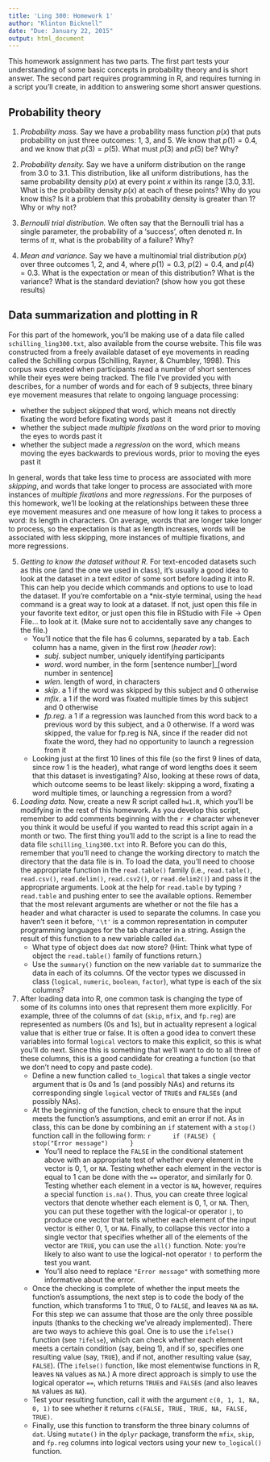 ```yaml
---
title: 'Ling 300: Homework 1'
author: "Klinton Bicknell"
date: "Due: January 22, 2015"
output: html_document
---
```


This homework assignment has two parts. The first part tests your understanding of some basic concepts in probability theory and is short answer. The second part requires programming in R, and requires turning in a script you'll create, in addition to answering some short answer questions.

Probability theory
------------------

1. *Probability mass.* Say we have a probability mass function $p(x)$ that puts probability on just three outcomes: 1, 3, and 5. We know that $p(1) = 0.4$, and we know that $p(3) = p(5)$. What must $p(3)$ and $p(5)$ be? Why?

2. *Probability density.* Say we have a uniform distribution on the range from 3.0 to 3.1. This distribution, like all uniform distributions, has the same probability density $p(x)$ at every point $x$ within its range $[3.0, 3.1]$. What is the probability density $p(x)$ at each of these points? Why do you know this? Is it a problem that this probability density is greater than 1? Why or why not?

3. *Bernoulli trial distribution.* We often say that the Bernoulli trial has a single parameter, the probability of a 'success', often denoted $\pi$. In terms of $\pi$, what is the probability of a failure? Why?

4. *Mean and variance.* Say we have a multinomial trial distribution $p(x)$ over three outcomes 1, 2, and 4, where $p(1) = 0.3$, $p(2) = 0.4$, and $p(4) = 0.3$. What is the expectation or mean of this distribution? What is the variance? What is the standard deviation? (show how you got these results)

Data summarization and plotting in R
------------------------------------

For this part of the homework, you'll be making use of a data file called `schilling_ling300.txt`, also available from the course website. This file was constructed from a freely available dataset of eye movements in reading called the Schilling corpus (Schilling, Rayner, & Chumbley, 1998). This corpus was created when participants read a number of short sentences while their eyes were being tracked. The file I've provided you with describes, for a number of words and for each of 9 subjects, three binary eye movement measures that relate to ongoing language processing:

* whether the subject _skipped_ that word, which means not directly fixating the word before fixating words past it
* whether the subject made _multiple fixations_ on the word prior to moving the eyes to words past it
* whether the subject made a _regression_ on the word, which means moving the eyes backwards to previous words, prior to moving the eyes past it

In general, words that take less time to process are associated with more _skipping_, and words that take longer to process are associated with more instances of _multiple fixations_ and more _regressions_. For the purposes of this homework, we'll be looking at the relationships between these three eye movement measures and one measure of how long it takes to process a word: its length in characters. On average, words that are longer take longer to process, so the expectation is that as length increases, words will be associated with less skipping, more instances of multiple fixations, and more regressions.

5. *Getting to know the dataset without R.* For text-encoded datasets such as this one (and the one we used in class), it's usually a good idea to look at the dataset in a text editor of some sort before loading it into R. This can help you decide which commands and options to use to load the dataset. If you're comfortable on a *nix-style terminal, using the `head` command is a great way to look at a dataset. If not, just open this file in your favorite text editor, or just open this file in RStudio with File -> Open File... to look at it. (Make sure not to accidentally save any changes to the file.)
    + You'll notice that the file has 6 columns, separated by a tab. Each column has a name, given in the first row (*header row*):
        * _subj_. subject number, uniquely identifying participants
        * _word_. word number, in the form [sentence number]_[word number in sentence]
        * _wlen_. length of word, in characters
        * _skip_. a 1 if the word was skipped by this subject and 0 otherwise
        * _mfix_. a 1 if the word was fixated multiple times by this subject and 0 otherwise
        * _fp.reg_. a 1 if a regression was launched from this word back to a previous word by this subject, and a 0 otherwise. If a word was skipped, the value for fp.reg is NA, since if the reader did not fixate the word, they had no opportunity to launch a regression from it
    + Looking just at the first 10 lines of this file (so the first 9 lines of data, since row 1 is the header), what range of word lengths does it seem that this dataset is investigating? Also, looking at these rows of data, which outcome seems to be least likely: skipping a word, fixating a word multiple times, or launching a regression from a word?

6. *Loading data.* Now, create a new R script called `hw1.R`, which you'll be modifying in the rest of this homework. As you develop this script, remember to add comments beginning with the `r #` character whenever you think it would be useful if you wanted to read this script again in a month or two. The first thing you'll add to the script is a line to read the data file `schilling_ling300.txt` into R. Before you can do this, remember that you'll need to change the working directory to match the directory that the data file is in. To load the data, you'll need to choose the appropriate function in the `read.table()` family (i.e., `read.table()`, `read.csv()`, `read.delim()`, `read.csv2()`, or `read.delim2()`) and pass it the appropriate arguments. Look at the help for `read.table` by typing `?read.table` and pushing enter to see the available options. Remember that the most relevant arguments are whether or not the file has a header and what character is used to separate the columns. In case you haven't seen it before, `'\t'` is a common representation in computer programming languages for the tab character in a string. Assign the result of this function to a new variable called `dat`.
    + What type of object does `dat` now store? (Hint: Think what type of object the `read.table()` family of functions return.)
    + Use the `summary()` function on the new variable `dat` to summarize the data in each of its columns. Of the vector types we discussed in class (`logical`, `numeric`, `boolean`, `factor`), what type is each of the six columns?

7. After loading data into R, one common task is changing the type of some of its columns into ones that represent them more explicitly. For example, three of the columns of `dat` (`skip`, `mfix`, and `fp.reg`) are represented as numbers (0s and 1s), but in actuality represent a logical value that is either true or false. It is often a good idea to convert these variables into formal `logical` vectors to make this explicit, so this is what you'll do next. Since this is something that we'll want to do to all three of these columns, this is a good candidate for creating a function (so that we don't need to copy and paste code).
    + Define a new function called `to_logical` that takes a single vector argument that is 0s and 1s (and possibly NAs) and returns its corresponding single `logical` vector of `TRUE`s and `FALSE`s (and possibly NAs).
    + At the beginning of the function, check to ensure that the input meets the function's assumptions, and emit an error if not. As in class, this can be done by combining an `if` statement with a `stop()` function call in the following form:
        ```r
        if (FALSE) {
          stop("Error message")
        }
        ```
        * You'll need to replace the `FALSE` in the conditional statement above with an appropriate test of whether every element in the vector is 0, 1, or `NA`. Testing whether each element in the vector is equal to 1 can be done with the `==` operator, and similarly for 0. Testing whether each element in a vector is `NA`, however, requires a special function `is.na()`. Thus, you can create three logical vectors that denote whether each element is 0, 1, or `NA`. Then, you can put these together with the logical-or operator `|`, to produce one vector that tells whether each element of the input vector is either 0, 1, or `NA`. Finally, to collapse this vector into a single vector that specifies whether all of the elements of the vector are `TRUE`, you can use the `all()` function. Note: you're likely to also want to use the logical-not operator `!` to perform the test you want.
        * You'll also need to replace `"Error message"` with something more informative about the error.
    + Once the checking is complete of whether the input meets the function's assumptions, the next step is to code the body of the function, which transforms 1 to `TRUE`, 0 to `FALSE`, and leaves `NA` as `NA`. For this step we can assume that those are the only three possible inputs (thanks to the checking we've already implemented). There are two ways to achieve this goal. One is to use the `ifelse()` function (see `?ifelse`), which can check whether each element meets a certain condition (say, being 1), and if so, specifies one resulting value (say, `TRUE`), and if not, another resulting value (say, `FALSE`). (The `ifelse()` function, like most elementwise functions in R, leaves `NA` values as `NA`.) A more direct approach is simply to use the logical operator `==`, which returns `TRUE`s and `FALSE`s (and also leaves `NA` values as `NA`).
    + Test your resulting function, call it with the argument `c(0, 1, 1, NA, 0, 1)` to see whether it returns `c(FALSE, TRUE, TRUE, NA, FALSE, TRUE)`.
    + Finally, use this function to transform the three binary columns of `dat`. Using `mutate()` in the `dplyr` package, transform the `mfix`, `skip`, and `fp.reg` columns into logical vectors using your new `to_logical()` function.
